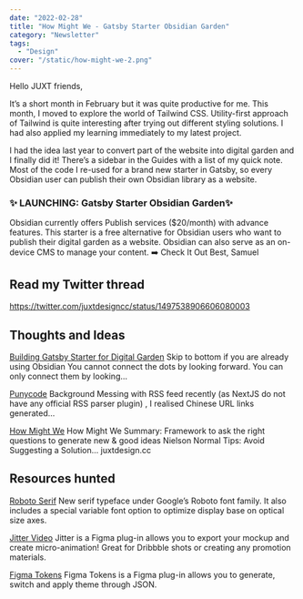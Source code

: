 ```yaml
---
date: "2022-02-28"
title: "How Might We - Gatsby Starter Obsidian Garden"
category: "Newsletter"
tags:
  - "Design"
cover: "/static/how-might-we-2.png"
---
```


Hello JUXT friends,

It’s a short month in February but it was quite productive for me. This month, I moved to explore the world of Tailwind CSS. Utility-first approach of Tailwind is quite interesting after trying out different styling solutions. I had also applied my learning immediately to my latest project.

I had the idea last year to convert part of the website into digital garden and I finally did it! There’s a sidebar in the Guides with a list of my quick note. Most of the code I re-used for a brand new starter in Gatsby, so every Obsidian user can publish their own Obsidian library as a website.

### ✨ LAUNCHING: Gatsby Starter Obsidian Garden✨

Obsidian currently offers Publish services ($20/month) with advance features. This starter is a free alternative for Obsidian users who want to publish their digital garden as a website. Obsidian can also serve as an on-device CMS to manage your content.
➡️ Check It Out
Best,
Samuel


## Read my Twitter thread

https://twitter.com/juxtdesigncc/status/1497538906606080003

## Thoughts and Ideas

[Building Gatsby Starter for Digital Garden](https://juxtdesign.cc/guides/building-gatsby-starter-for-digital-garden/)
Skip to bottom if you are already using Obsidian You cannot connect the dots by looking forward. You can only connect them by looking…

[Punycode](https://juxtdesign.cc/guides/Punycode/)
Background Messing with RSS feed recently (as NextJS do not have any official RSS parser plugin) , I realised Chinese URL links generated…

[How Might We](https://juxtdesign.cc/guides/How%20Might%20We/)
How Might We Summary: Framework to ask the right questions to generate new & good ideas Nielson Normal Tips: Avoid Suggesting a Solution…
juxtdesign.cc

## Resources hunted

[Roboto Serif](https://juxtdesign.cc/resources/roboto-serif/)
New serif typeface under Google’s Roboto font family. It also includes a special variable font option to optimize display base on optical size axes.

[Jitter Video](https://juxtdesign.cc/resources/jitter-video/)
Jitter is a Figma plug-in allows you to export your mockup and create micro-animation! Great for Dribbble shots or creating any promotion materials.

[Figma Tokens](https://juxtdesign.cc/resources/figma-tokens/)
Figma Tokens is a Figma plug-in allows you to generate, switch and apply theme through JSON.
